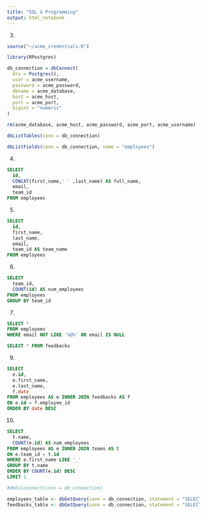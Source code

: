 ```yaml
---
title: "SQL & Programming"
output: html_notebook
---
```

3.
```r
source("~/acme_credentials.R")
```

```r
library(RPostgres)
```

```r
db_connection = dbConnect(
  drv = Postgres(), 
  user = acme_username,
  password = acme_password,
  dbname = acme_database,
  host = acme_host,
  port = acme_port,
  bigint = "numeric"
)
```

```r
rm(acme_database, acme_host, acme_password, acme_port, acme_username)
```

```r
dbListTables(conn = db_connection)
```

```r
dbListFields(conn = db_connection, name = "employees")
```

4. 
```sql
SELECT 
  id,
  CONCAT(first_name,' ' ,last_name) AS full_name,
  email,
  team_id
FROM employees
```
5.
```sql
SELECT 
  id,
  first_name,
  last_name,
  email,
  team_id AS team_name
FROM employees
```
6. 
```sql
SELECT
  team_id,
  COUNT(id) AS num_employees
FROM employees
GROUP BY team_id
```
7.
```sql
SELECT *
FROM employees
WHERE email NOT LIKE '%@%' OR email IS NULL
```
```sql
SELECT * FROM feedbacks
```
9.
```sql
SELECT
  e.id,
  e.first_name,
  e.last_name,
  f.date
FROM employees AS e INNER JOIN feedbacks AS f
ON e.id = f.employee_id
ORDER BY date DESC
```
10.
```sql
SELECT
  t.name,
  COUNT(e.id) AS num_employees
FROM employees AS e INNER JOIN teams AS t
ON e.team_id = t.id
WHERE e.first_name LIKE '_'
GROUP BY t.name
ORDER BY COUNT(e.id) DESC
LIMIT 1
```

```r
#dbDisconnect(conn = db_connection)
```

```r
employees_table <- dbGetQuery(conn = db_connection, statement = "SELECT * FROM employees")
feedbacks_table <- dbGetQuery(conn = db_connection, statement = "SELECT * FROM feedbacks")
```

